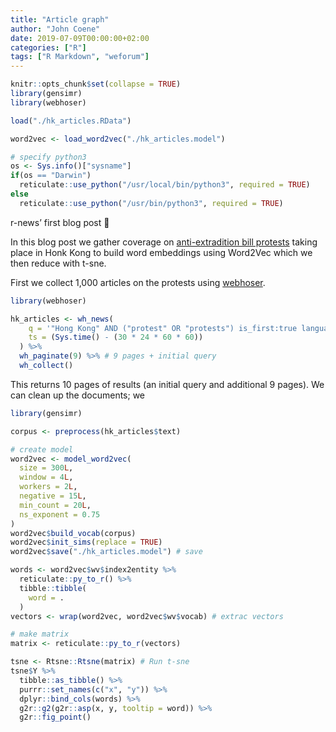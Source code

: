 ```yaml
---
title: "Article graph"
author: "John Coene"
date: 2019-07-09T00:00:00+02:00
categories: ["R"]
tags: ["R Markdown", "weforum"]
---
```


```r
knitr::opts_chunk$set(collapse = TRUE)
library(gensimr)
library(webhoser)

load("./hk_articles.RData")

word2vec <- load_word2vec("./hk_articles.model")

# specify python3
os <- Sys.info()["sysname"]
if(os == "Darwin") 
  reticulate::use_python("/usr/local/bin/python3", required = TRUE)
else
  reticulate::use_python("/usr/bin/python3", required = TRUE)
```

r-news' first blog post 🎉

In this blog post we gather coverage on [anti-extradition bill protests](https://en.wikipedia.org/wiki/2019_Hong_Kong_anti-extradition_bill_protests) taking place in Honk Kong to build word embeddings using Word2Vec which we then reduce with t-sne.

First we collect 1,000 articles on the protests using [webhoser](https://webhoser.news-r.org/).

```r
library(webhoser)

hk_articles <- wh_news(
    q = '"Hong Kong" AND ("protest" OR "protests") is_first:true language:english site_type:news',
    ts = (Sys.time() - (30 * 24 * 60 * 60))
  ) %>% 
  wh_paginate(9) %>% # 9 pages + initial query
  wh_collect()
```

This returns 10 pages of results (an initial query and additional 9 pages). We can clean up the documents; we

```r
library(gensimr)

corpus <- preprocess(hk_articles$text)

# create model
word2vec <- model_word2vec(
  size = 300L, 
  window = 4L,  
  workers = 2L,
  negative = 15L,
  min_count = 20L,
  ns_exponent = 0.75
)
word2vec$build_vocab(corpus) 
word2vec$init_sims(replace = TRUE)
word2vec$save("./hk_articles.model") # save

words <- word2vec$wv$index2entity %>% 
  reticulate::py_to_r() %>% 
  tibble::tibble(
    word = .
  )
vectors <- wrap(word2vec, word2vec$wv$vocab) # extrac vectors

# make matrix
matrix <- reticulate::py_to_r(vectors)

tsne <- Rtsne::Rtsne(matrix) # Run t-sne
tsne$Y %>% 
  tibble::as_tibble() %>% 
  purrr::set_names(c("x", "y")) %>%
  dplyr::bind_cols(words) %>%  
  g2r::g2(g2r::asp(x, y, tooltip = word)) %>% 
  g2r::fig_point()
```
